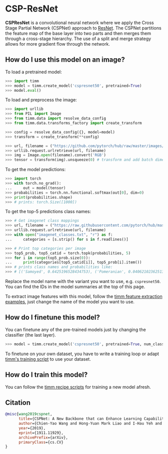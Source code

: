 # CSP-ResNet

**CSPResNet** is a convolutional neural network where we apply the Cross Stage Partial Network (CSPNet) approach to [ResNet](https://paperswithcode.com/method/resnet). The CSPNet partitions the feature map of the base layer into two parts and then merges them through a cross-stage hierarchy. The use of a split and merge strategy allows for more gradient flow through the network.

## How do I use this model on an image?

To load a pretrained model:

```py
>>> import timm
>>> model = timm.create_model('cspresnet50', pretrained=True)
>>> model.eval()
```

To load and preprocess the image:

```py 
>>> import urllib
>>> from PIL import Image
>>> from timm.data import resolve_data_config
>>> from timm.data.transforms_factory import create_transform

>>> config = resolve_data_config({}, model=model)
>>> transform = create_transform(**config)

>>> url, filename = ("https://github.com/pytorch/hub/raw/master/images/dog.jpg", "dog.jpg")
>>> urllib.request.urlretrieve(url, filename)
>>> img = Image.open(filename).convert('RGB')
>>> tensor = transform(img).unsqueeze(0) # transform and add batch dimension
```

To get the model predictions:

```py
>>> import torch
>>> with torch.no_grad():
...     out = model(tensor)
>>> probabilities = torch.nn.functional.softmax(out[0], dim=0)
>>> print(probabilities.shape)
>>> # prints: torch.Size([1000])
```

To get the top-5 predictions class names:

```py
>>> # Get imagenet class mappings
>>> url, filename = ("https://raw.githubusercontent.com/pytorch/hub/master/imagenet_classes.txt", "imagenet_classes.txt")
>>> urllib.request.urlretrieve(url, filename) 
>>> with open("imagenet_classes.txt", "r") as f:
...     categories = [s.strip() for s in f.readlines()]

>>> # Print top categories per image
>>> top5_prob, top5_catid = torch.topk(probabilities, 5)
>>> for i in range(top5_prob.size(0)):
...     print(categories[top5_catid[i]], top5_prob[i].item())
>>> # prints class names and probabilities like:
>>> # [('Samoyed', 0.6425196528434753), ('Pomeranian', 0.04062102362513542), ('keeshond', 0.03186424449086189), ('white wolf', 0.01739676296710968), ('Eskimo dog', 0.011717947199940681)]
```

Replace the model name with the variant you want to use, e.g. `cspresnet50`. You can find the IDs in the model summaries at the top of this page.

To extract image features with this model, follow the [timm feature extraction examples](../feature_extraction), just change the name of the model you want to use.

## How do I finetune this model?

You can finetune any of the pre-trained models just by changing the classifier (the last layer).

```py
>>> model = timm.create_model('cspresnet50', pretrained=True, num_classes=NUM_FINETUNE_CLASSES)
```
To finetune on your own dataset, you have to write a training loop or adapt [timm's training
script](https://github.com/rwightman/pytorch-image-models/blob/master/train.py) to use your dataset.

## How do I train this model?

You can follow the [timm recipe scripts](../scripts) for training a new model afresh.

## Citation

```BibTeX
@misc{wang2019cspnet,
      title={CSPNet: A New Backbone that can Enhance Learning Capability of CNN}, 
      author={Chien-Yao Wang and Hong-Yuan Mark Liao and I-Hau Yeh and Yueh-Hua Wu and Ping-Yang Chen and Jun-Wei Hsieh},
      year={2019},
      eprint={1911.11929},
      archivePrefix={arXiv},
      primaryClass={cs.CV}
}
```

<!--
Type: model-index
Collections:
- Name: CSP ResNet
  Paper:
    Title: 'CSPNet: A New Backbone that can Enhance Learning Capability of CNN'
    URL: https://paperswithcode.com/paper/cspnet-a-new-backbone-that-can-enhance
Models:
- Name: cspresnet50
  In Collection: CSP ResNet
  Metadata:
    FLOPs: 5924992000
    Parameters: 21620000
    File Size: 86679303
    Architecture:
    - 1x1 Convolution
    - Batch Normalization
    - Bottleneck Residual Block
    - Convolution
    - Global Average Pooling
    - Max Pooling
    - ReLU
    - Residual Block
    - Residual Connection
    - Softmax
    Tasks:
    - Image Classification
    Training Techniques:
    - Label Smoothing
    - Polynomial Learning Rate Decay
    - SGD with Momentum
    - Weight Decay
    Training Data:
    - ImageNet
    ID: cspresnet50
    LR: 0.1
    Layers: 50
    Crop Pct: '0.887'
    Momentum: 0.9
    Batch Size: 128
    Image Size: '256'
    Weight Decay: 0.005
    Interpolation: bilinear
    Training Steps: 8000000
  Code: https://github.com/rwightman/pytorch-image-models/blob/d8e69206be253892b2956341fea09fdebfaae4e3/timm/models/cspnet.py#L415
  Weights: https://github.com/rwightman/pytorch-image-models/releases/download/v0.1-weights/cspresnet50_ra-d3e8d487.pth
  Results:
  - Task: Image Classification
    Dataset: ImageNet
    Metrics:
      Top 1 Accuracy: 79.57%
      Top 5 Accuracy: 94.71%
-->